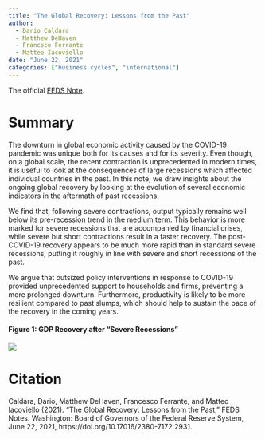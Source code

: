 ```yaml
---
title: "The Global Recovery: Lessons from the Past"
author: 
  - Dario Caldara
  - Matthew DeHaven
  - Francsco Ferrante
  - Matteo Iacoviello
date: "June 22, 2021"
categories: ["business cycles", "international"]
---
```


The official [FEDS Note](https://www.federalreserve.gov/econres/notes/feds-notes/the-global-recovery-lessons-from-the-past-20210622.html).

# Summary

The downturn in global economic activity caused by the COVID-19 pandemic was unique both for its causes and for its severity. Even though, on a global scale, the recent contraction is unprecedented in modern times, it is useful to look at the consequences of large recessions which affected individual countries in the past. In this note, we draw insights about the ongoing global recovery by looking at the evolution of several economic indicators in the aftermath of past recessions.

We find that, following severe contractions, output typically remains well below its pre-recession trend in the medium term. This behavior is more marked for severe recessions that are accompanied by financial crises, while severe but short contractions result in a faster recovery. The post-COVID-19 recovery appears to be much more rapid than in standard severe recessions, putting it roughly in line with severe and short recessions of the past.

We argue that outsized policy interventions in response to COVID-19 provided unprecedented support to households and firms, preventing a more prolonged downturn. Furthermore, productivity is likely to be more resilient compared to past slumps, which should help to sustain the pace of the recovery in the coming years.


#### Figure 1: GDP Recovery after "Severe Recessions"
![](fig1.png)

# Citation
Caldara, Dario, Matthew DeHaven, Francesco Ferrante, and Matteo Iacoviello (2021). "The Global Recovery: Lessons from the Past," FEDS Notes. Washington: Board of Governors of the Federal Reserve System, June 22, 2021, https://doi.org/10.17016/2380-7172.2931.